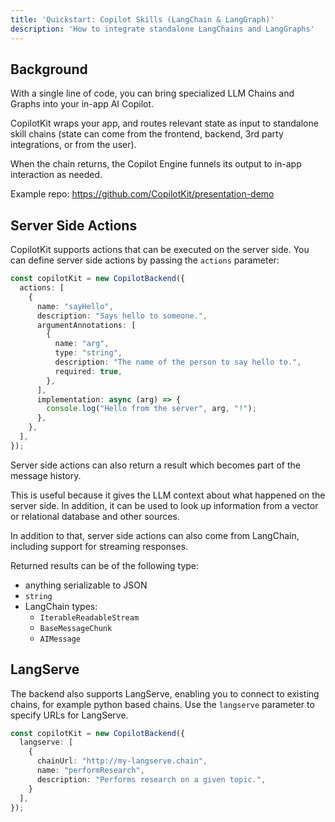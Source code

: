 ```yaml
---
title: 'Quickstart: Copilot Skills (LangChain & LangGraph)'
description: 'How to integrate standalone LangChains and LangGraphs'
---
```



## Background

With a single line of code, you can bring specialized LLM Chains and Graphs into your in-app AI Copilot.

CopilotKit wraps your app, and routes relevant state as input to standalone skill chains (state can come from the frontend, backend, 3rd party integrations, or from the user).

When the chain returns, the Copilot Engine funnels its output to in-app interaction as needed.

Example repo: https://github.com/CopilotKit/presentation-demo


## Server Side Actions

CopilotKit supports actions that can be executed on the server side. You can define server side actions by passing the `actions` parameter:

```typescript
const copilotKit = new CopilotBackend({
  actions: [
    {
      name: "sayHello",
      description: "Says hello to someone.",
      argumentAnnotations: [
        {
          name: "arg",
          type: "string",
          description: "The name of the person to say hello to.",
          required: true,
        },
      ],
      implementation: async (arg) => {
        console.log("Hello from the server", arg, "!");
      },
    },
  ],
});
```

Server side actions can also return a result which becomes part of the message history.

This is useful because it gives the LLM context about what happened on the server side. In addition,
it can be used to look up information from a vector or relational database and other sources.

In addition to that, server side actions can also come from LangChain, including support for streaming responses.

Returned results can be of the following type:
- anything serializable to JSON
- `string`
- LangChain types:
  - `IterableReadableStream`
  - `BaseMessageChunk`
  - `AIMessage`

## LangServe

The backend also supports LangServe, enabling you to connect to existing chains, for example python based chains.
Use the `langserve` parameter to specify URLs for LangServe.

```typescript
const copilotKit = new CopilotBackend({
  langserve: [
    {
      chainUrl: "http://my-langserve.chain",
      name: "performResearch",
      description: "Performs research on a given topic.",
    }
  ],
});
```
